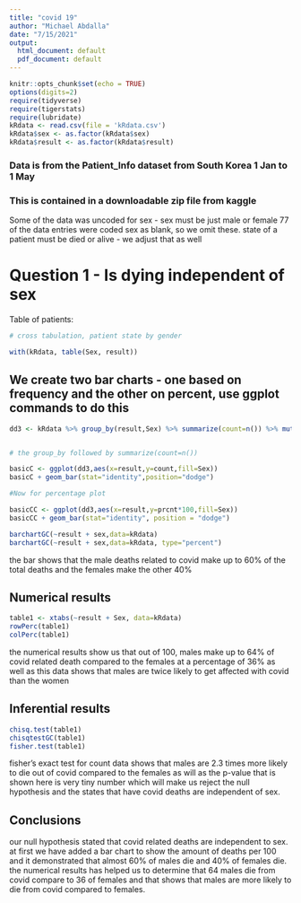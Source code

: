 ```yaml
---
title: "covid 19"
author: "Michael Abdalla"
date: "7/15/2021"
output:
  html_document: default
  pdf_document: default
---
```


```r
knitr::opts_chunk$set(echo = TRUE)
options(digits=2)
require(tidyverse)
require(tigerstats)
require(lubridate)
kRdata <- read.csv(file = 'kRdata.csv')
kRdata$sex <- as.factor(kRdata$sex)
kRdata$result <- as.factor(kRdata$result)
```
### Data is from the Patient_Info dataset from South Korea 1 Jan to 1 May 
### This is contained in a downloadable zip file from kaggle

Some of the data was uncoded for sex - sex must be just male or female
77 of the data entries were coded sex  as blank, so we omit these.
state of a patient must be died or alive - we adjust that as well   
  
# Question 1 - Is dying independent of sex




Table of patients:
```r

# cross tabulation, patient state by gender

with(kRdata, table(Sex, result))

```

## We create two bar charts - one based on frequency and the other on percent, use ggplot commands to do this

```r
dd3 <- kRdata %>% group_by(result,Sex) %>% summarize(count=n()) %>% mutate(prcnt=count/sum(count))


# the group_by followed by summarize(count=n())

basicC <- ggplot(dd3,aes(x=result,y=count,fill=Sex))
basicC + geom_bar(stat="identity",position="dodge")

#Now for percentage plot

basicCC <- ggplot(dd3,aes(x=result,y=prcnt*100,fill=Sex)) 
basicCC + geom_bar(stat="identity", position = "dodge")
```



```r
barchartGC(~result + sex,data=kRdata)
barchartGC(~result + sex,data=kRdata, type="percent")

```

the bar shows that the male deaths related to covid make up to 60% of the total deaths and the females make the other 40%

  
## Numerical results

```r
table1 <- xtabs(~result + Sex, data=kRdata)
rowPerc(table1)
colPerc(table1)
```

the numerical results show us that out of 100, males make up to 64% of covid related death compared to the females at a percentage of 36% as well as this data shows that males are twice likely to get affected with covid than the women

## Inferential results 

```r
chisq.test(table1)
chisqtestGC(table1)
fisher.test(table1)
```

fisher's exact test for count data shows that males are 2.3 times more likely to die out of covid compared to the females as will as the p-value that is shown here is very tiny number which will make us reject the null hypothesis and the states that have covid deaths are independent of sex.

## Conclusions

our null hypothesis stated that covid related deaths are independent to sex. at first we have added a bar chart to show the  amount of deaths per 100 and it demonstrated that almost 60% of males die and 40% of females die. the numerical results has helped us to determine that 64 males die from covid compare to 36 of females and that shows that males are more likely to die from covid compared to females.
